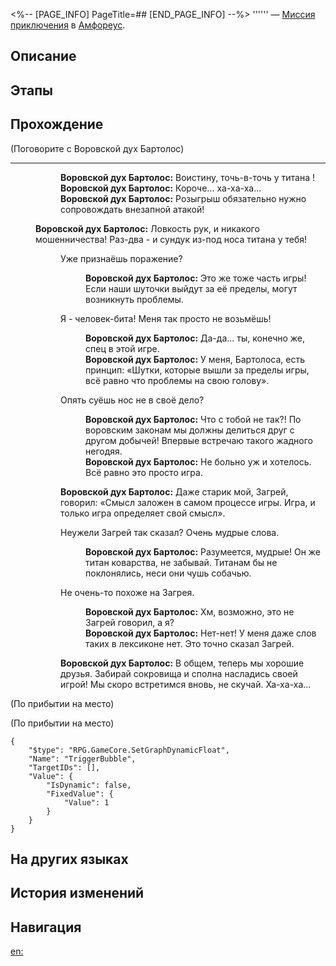 <%-- [PAGE_INFO]
PageTitle=##
[END_PAGE_INFO] --%>
{{Дополнить|Диалоги.}}
{{Миссия Инфобокс
|id              = 4015713
|Название        = 
|Изображение     = Миссия .png
|Тип             = Миссия приключения
|Событие         = 
|Глава           = 
|Условия         = Завершена [[Миссия Освоения]] «[[О раздор, избавь от преследующих страхов]]»
|Персонажи       = Воровской дух Бартолос; Первопроходец
|СтартЛокация    = [[Амфореус]] — [[Бормочущие заросли Рощи муз]]
|Мир             = Амфореус
|Предыдущая      = 
|Следующая       = 
|Награды         = Звёздный нефрит*40; Небесная амброзия*60
}}
'''''' — [[Миссия приключения]] в [[Амфореус]].

==Описание==
{{Описание|<!--официальное описание из Перекрёстка судеб-->}}

==Этапы==


==Прохождение==
{{Дополнить}}

;(Поговорите с Воровской дух Бартолос)
----
::'''Воровской дух Бартолос:''' Воистину, точь-в-точь у титана {{Цвет|Ключевой|nobold=1|под носом}}!
::'''Воровской дух Бартолос:''' Короче... ха-ха-ха...
::'''Воровской дух Бартолос:''' Розыгрыш обязательно нужно сопровождать внезапной атакой!
:;(Enter battle)
:::{{tx|Enemy list missing}}
:'''Воровской дух Бартолос:''' Ловкость рук, и никакого мошенничества! Раз-два - и сундук из-под носа титана у тебя!
::{{Диалог|Стрелка}} Уже признаёшь поражение?
:::'''Воровской дух Бартолос:''' Это же тоже часть игры! Если наши шуточки выйдут за её пределы, могут возникнуть проблемы.
::{{Диалог|Стрелка}} Я - человек-бита! Меня так просто не возьмёшь!
:::'''Воровской дух Бартолос:''' Да-да... ты, конечно же, спец в этой игре.
:::'''Воровской дух Бартолос:''' У меня, Бартолоса, есть принцип: «Шутки, которые вышли за пределы игры, всё равно что проблемы на свою голову».
::{{Диалог|Стрелка}} Опять суёшь нос не в своё дело?
:::'''Воровской дух Бартолос:''' Что с тобой не так?! По воровским законам мы должны делиться друг с другом добычей! Впервые встречаю такого жадного негодяя.
:::'''Воровской дух Бартолос:''' Не больно уж и хотелось. Всё равно это просто игра.
::'''Воровской дух Бартолос:''' Даже старик мой, Загрей, говорил: «Смысл заложен в самом процессе игры. Игра, и только игра определяет свой смысл».
::{{Диалог|Стрелка}} Неужели Загрей так сказал? Очень мудрые слова.
:::'''Воровской дух Бартолос:''' Разумеется, мудрые! Он же титан коварства, не забывай. Титанам бы не поклонялись, неси они чушь собачью.
::{{Диалог|Стрелка}} Не очень-то похоже на Загрея.
:::'''Воровской дух Бартолос:''' Хм, возможно, это не Загрей говорил, а я?
:::'''Воровской дух Бартолос:''' Нет-нет! У меня даже слов таких в лексиконе нет. Это точно сказал Загрей.
::'''Воровской дух Бартолос:''' В общем, теперь мы хорошие друзья. Забирай сокровища и сполна насладись своей игрой! Мы скоро встретимся вновь, не скучай. Ха-ха-ха...
;(По прибытии на место)

;(По прибытии на место)
<pre>{
	"$type": "RPG.GameCore.SetGraphDynamicFloat",
	"Name": "TriggerBubble",
	"TargetIDs": [],
	"Value": {
		"IsDynamic": false,
		"FixedValue": {
			"Value": 1
		}
	}
}</pre>
{{Диалог Конец}}

==На других языках==
{{На других языках
|en   = 
|zhs  = 
|zht  = 
|ja   = 
|ko   = 
|es   = 
|fr   = 
|ru   = 
|th   = 
|vi   = 
|de   = 
|id   = 
|pt   = 
}}

==История изменений==
{{История изменений|3.5}}

==Навигация==
{{Миссия приключения Навбокс|Глава }}

[[en:]]
